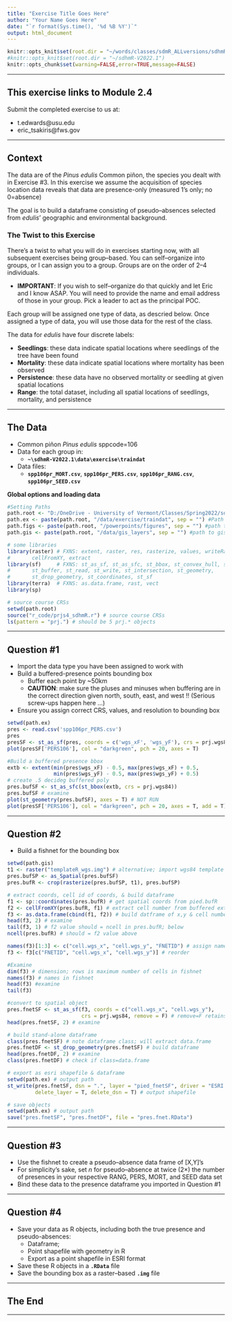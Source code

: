 ```yaml
---
title: "Exercise Title Goes Here"
author: "Your Name Goes Here"
date: "`r format(Sys.time(), '%d %B %Y')`"
output: html_document
---
```


<!-- These are global options  
       set root directory here 
       NOTE mine is active; yours is commented out
       change the path to reflect your CPU,
       then comment out or delete mine
--> 
```r
knitr::opts_knit$set(root.dir = "~/words/classes/sdmR_ALLversions/sdhmR-V2022.1")
#knitr::opts_knit$set(root.dir = "~/sdhmR-V2022.1")
knitr::opts_chunk$set(warning=FALSE,error=TRUE,message=FALSE)
```

---

## This exercise links to Module 2.4

Submit the completed exercise to us at:

* t.edwards@usu.edu 
* eric_tsakiris@fws.gov  

---

## Context

The data are of the *Pinus edulis* Common piñon, the species you dealt with in Exercise #3.  In this exercise we assume the acquisition of species location data reveals that data are presence-only (measured 1's only; no 0=absence)

The goal is to build a dataframe consisting of pseudo--absences selected from *edulis*' geographic and environmental background.

### The Twist to this Exercise

There's a twist to what you will do in exercises starting now, with all subsequent exercises being group--based.  You can self--organize into groups, or I can assign you to a group.  Groups are on the order of 2--4 individuals. 

* **IMPORTANT**: If you wish to self--organize do that quickly and let Eric and I know ASAP.  You will need to provide the name and email address of those in your group.  Pick a leader to act as the principal POC.

Each group will be assigned one type of data, as descried below.  Once assigned a type of data, you will use those data for the rest of the class.

The data for *edulis*  have four discrete labels:

* **Seedlings**:  these data indicate spatial locations where seedlings of the tree have been found
* **Mortality**: these data indicate spatial locations where mortality has been observed
* **Persistence**: these data have no observed mortality or seedling at given spatial locations
* **Range**: the total dataset, including all spatial locations of seedlings, mortality, and persistence

---

## The Data

* Common piñon *Pinus edulis* sppcode=106
* Data for each group in:
  * **`~\sdhmR-V2022.1\data\exercise\traindat`** 
* Data files:
  * **`spp106pr_MORT.csv`**, **`spp106pr_PERS.csv`**, **`spp106pr_RANG.csv`**, **`spp106pr_SEED.csv`**

**Global options and loading data**

```r
#Setting Paths
path.root <- "D:/OneDrive - University of Vermont/Classes/Spring2022/sdhmR/sdhmR-V2022.1"
path.ex <- paste(path.root, "/data/exercise/traindat", sep = "") #Path to mod 2
path.figs <- paste(path.root, "/powerpoints/figures", sep = "") #path to save figs
path.gis <- paste(path.root, "/data/gis_layers", sep = "") #path to gis files

# some libraries
library(raster)	# FXNS: extent, raster, res, rasterize, values, writeRaster, 
#       cellFromXY, extract
library(sf)    	# FXNS: st_as_sf, st_as_sfc, st_bbox, st_convex_hull, st_union
#       st_buffer, st_read, st_write, st_intersection, st_geometry,
#       st_drop_geometry, st_coordinates, st_sf
library(terra)	# FXNS: as.data.frame, rast, vect
library(sp)

# source course CRSs
setwd(path.root)
source("r_code/prjs4_sdhmR.r") # source course CRSs
ls(pattern = "prj.") # should be 5 prj.* objects
```
---

## Question #1

* Import the data type you have been assigned to work with
* Build a buffered-presence points bounding box
  * Buffer each point by ~50km 
  * **CAUTION**:  make sure the pluses and minuses when buffering are in the correct direction given north, south, east, and west !! (Serious screw-ups happen here …)
* Ensure you assign correct CRS, values, and resolution to bounding box

```r
setwd(path.ex)
pres <- read.csv('spp106pr_PERS.csv')
pres
presSF <- st_as_sf(pres, coords = c('wgs_xF', 'wgs_yF'), crs = prj.wgs84)
plot(presSF['PERS106'], col = "darkgreen", pch = 20, axes = T)

#Build a buffered presence bbox
extb <- extent(min(pres$wgs_xF) - 0.5, max(pres$wgs_xF) + 0.5, 
               min(pres$wgs_yF) - 0.5, max(pres$wgs_yF) + 0.5)
# create .5 decideg buffered poly
pres.bufSF <- st_as_sfc(st_bbox(extb, crs = prj.wgs84))
pres.bufSF # examine
plot(st_geometry(pres.bufSF), axes = T) # NOT RUN
plot(presSF['PERS106'], col = "darkgreen", pch = 20, axes = T, add = T)
```

---

## Question #2

* Build a fishnet for the bounding box

```r
setwd(path.gis)
t1 <- raster("templateR_wgs.img") # alternative; import wgs84 template
pres.bufSP <- as_Spatial(pres.bufSF)
pres.bufR <- crop(rasterize(pres.bufSP, t1), pres.bufSP)

# extract coords, cell id of coords, & build dataframe
f1 <- sp::coordinates(pres.bufR) # get spatial coords from pied.bufR
f2 <- cellFromXY(pres.bufR, f1) # extract cell number from buffered extent
f3 <- as.data.frame(cbind(f1, f2)) # build datframe of x,y & cell number
head(f3, 2) # examine
tail(f3, 1) # f2 value should = ncell in pres.bufR; below
ncell(pres.bufR) # should = f2 value above

names(f3)[1:3] <- c("cell.wgs_x", "cell.wgs_y", "FNETID") # assign names
f3 <- f3[c("FNETID", "cell.wgs_x", "cell.wgs_y")] # reorder

#Examine
dim(f3) # dimension; rows is maximum number of cells in fishnet 
names(f3) # names in fishnet
head(f3) #examine
tail(f3)

#convert to spatial object
pres.fnetSF <- st_as_sf(f3, coords = c("cell.wgs_x", "cell.wgs_y"), 
                        crs = prj.wgs84, remove = F) # remove=F retains input x,y)
head(pres.fnetSF, 2) # examine

# build stand-alone dataframe
class(pres.fnetSF) # note dataframe class; will extract data.frame
pres.fnetDF <- st_drop_geometry(pres.fnetSF) # build dataframe
head(pres.fnetDF, 2) # examine
class(pres.fnetDF) # check if class=data.frame

# export as esri shapefile & dataframe
setwd(path.ex) # output path
st_write(pres.fnetSF, dsn = ".", layer = "pied_fnetSF", driver = "ESRI Shapefile",
         delete_layer = T, delete_dsn = T) # output shapefile

# save objects
setwd(path.ex) # output path
save("pres.fnetSF", "pres.fnetDF", file = "pres.fnet.RData")
```

---

## Question #3

* Use the fishnet to create a pseudo--absence data frame of [X,Y]’s
* For simplicity’s sake, set $n$ for pseudo--absence at twice (2$\times$) the number of presences in your respective RANG, PERS, MORT, and SEED data set
* Bind these data to the presence dataframe you imported in Question #1

---

## Question #4

* Save your data as R objects, including both the true presence and pseudo-absences:
  * Dataframe;
  * Point shapefile with geometry in R
  * Export as a point shapefile in ESRI format
* Save these R objects in a **`.RData`** file
* Save the bounding box as a raster--based **`.img`** file

---

## The End

---
